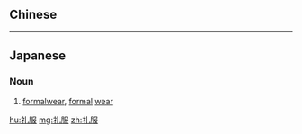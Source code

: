 {{also|禮服}}
==Chinese==
{{zh-see|禮服}}

----

==Japanese==
{{ja-kanjitab|れい|ふく|yomi=on}}

===Noun===
{{ja-noun|れいふく|style=s|kyu=禮服}}

# [[formalwear]], [[formal]] [[wear]]

[[hu:礼服]]
[[mg:礼服]]
[[zh:礼服]]